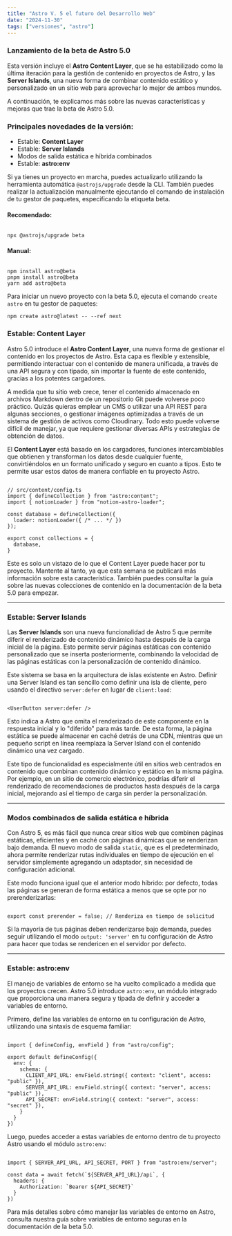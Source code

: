 ```yaml
---
title: "Astro V. 5 el futuro del Desarrollo Web"
date: "2024-11-30"
tags: ["versiones", "astro"]
---
```


### Lanzamiento de la beta de Astro 5.0  
Esta versión incluye el **Astro Content Layer**, que se ha estabilizado como la última iteración para la gestión de contenido en proyectos de Astro, y las **Server Islands**, una nueva forma de combinar contenido estático y personalizado en un sitio web para aprovechar lo mejor de ambos mundos.

A continuación, te explicamos más sobre las nuevas características y mejoras que trae la beta de Astro 5.0.

### Principales novedades de la versión:
- Estable: **Content Layer**
- Estable: **Server Islands**
- Modos de salida estática e híbrida combinados
- Estable: **astro:env**

Si ya tienes un proyecto en marcha, puedes actualizarlo utilizando la herramienta automática `@astrojs/upgrade` desde la CLI. También puedes realizar la actualización manualmente ejecutando el comando de instalación de tu gestor de paquetes, especificando la etiqueta beta.

#### Recomendado:

```

npx @astrojs/upgrade beta

```

#### Manual:


```

npm install astro@beta
pnpm install astro@beta
yarn add astro@beta

```

Para iniciar un nuevo proyecto con la beta 5.0, ejecuta el comando `create astro` en tu gestor de paquetes:

```
npm create astro@latest -- --ref next
```


### Estable: **Content Layer**

Astro 5.0 introduce el **Astro Content Layer**, una nueva forma de gestionar el contenido en los proyectos de Astro. Esta capa es flexible y extensible, permitiendo interactuar con el contenido de manera unificada, a través de una API segura y con tipado, sin importar la fuente de este contenido, gracias a los potentes cargadores.

A medida que tu sitio web crece, tener el contenido almacenado en archivos Markdown dentro de un repositorio Git puede volverse poco práctico. Quizás quieras emplear un CMS o utilizar una API REST para algunas secciones, o gestionar imágenes optimizadas a través de un sistema de gestión de activos como Cloudinary. Todo esto puede volverse difícil de manejar, ya que requiere gestionar diversas APIs y estrategias de obtención de datos.

El **Content Layer** está basado en los cargadores, funciones intercambiables que obtienen y transforman los datos desde cualquier fuente, convirtiéndolos en un formato unificado y seguro en cuanto a tipos. Esto te permite usar estos datos de manera confiable en tu proyecto Astro.

```

// src/content/config.ts
import { defineCollection } from "astro:content";
import { notionLoader } from "notion-astro-loader";

const database = defineCollection({
  loader: notionLoader({ /* ... */ })
});

export const collections = {
  database,
}

```

Este es solo un vistazo de lo que el Content Layer puede hacer por tu proyecto. Mantente al tanto, ya que esta semana se publicará más información sobre esta característica. También puedes consultar la guía sobre las nuevas colecciones de contenido en la documentación de la beta 5.0 para empezar.

---

### Estable: **Server Islands**

Las **Server Islands** son una nueva funcionalidad de Astro 5 que permite diferir el renderizado de contenido dinámico hasta después de la carga inicial de la página. Esto permite servir páginas estáticas con contenido personalizado que se inserta posteriormente, combinando la velocidad de las páginas estáticas con la personalización de contenido dinámico.

Este sistema se basa en la arquitectura de islas existente en Astro. Definir una Server Island es tan sencillo como definir una isla de cliente, pero usando el directivo `server:defer` en lugar de `client:load`:

```

<UserButton server:defer />

```

Esto indica a Astro que omita el renderizado de este componente en la respuesta inicial y lo "diferido" para más tarde. De esta forma, la página estática se puede almacenar en caché detrás de una CDN, mientras que un pequeño script en línea reemplaza la Server Island con el contenido dinámico una vez cargado.

Este tipo de funcionalidad es especialmente útil en sitios web centrados en contenido que combinan contenido dinámico y estático en la misma página. Por ejemplo, en un sitio de comercio electrónico, podrías diferir el renderizado de recomendaciones de productos hasta después de la carga inicial, mejorando así el tiempo de carga sin perder la personalización.

---

### Modos combinados de salida estática e híbrida

Con Astro 5, es más fácil que nunca crear sitios web que combinen páginas estáticas, eficientes y en caché con páginas dinámicas que se renderizan bajo demanda. El nuevo modo de salida `static`, que es el predeterminado, ahora permite renderizar rutas individuales en tiempo de ejecución en el servidor simplemente agregando un adaptador, sin necesidad de configuración adicional.

Este modo funciona igual que el anterior modo híbrido: por defecto, todas las páginas se generan de forma estática a menos que se opte por no prerenderizarlas:

```

export const prerender = false; // Renderiza en tiempo de solicitud

```

Si la mayoría de tus páginas deben renderizarse bajo demanda, puedes seguir utilizando el modo `output: 'server'` en tu configuración de Astro para hacer que todas se rendericen en el servidor por defecto.

---

### Estable: **astro:env**

El manejo de variables de entorno se ha vuelto complicado a medida que los proyectos crecen. Astro 5.0 introduce `astro:env`, un módulo integrado que proporciona una manera segura y tipada de definir y acceder a variables de entorno.

Primero, define las variables de entorno en tu configuración de Astro, utilizando una sintaxis de esquema familiar:

```

import { defineConfig, envField } from "astro/config";

export default defineConfig({
  env: {
    schema: {
      CLIENT_API_URL: envField.string({ context: "client", access: "public" }),
      SERVER_API_URL: envField.string({ context: "server", access: "public" }),
      API_SECRET: envField.string({ context: "server", access: "secret" }),
    }
  }
})

```

Luego, puedes acceder a estas variables de entorno dentro de tu proyecto Astro usando el módulo `astro:env`:

```

import { SERVER_API_URL, API_SECRET, PORT } from "astro:env/server";

const data = await fetch(`${SERVER_API_URL}/api`, {
  headers: {
    Authorization: `Bearer ${API_SECRET}`
  }
})

```

Para más detalles sobre cómo manejar las variables de entorno en Astro, consulta nuestra guía sobre variables de entorno seguras en la documentación de la beta 5.0.

